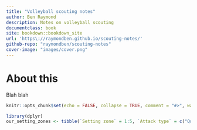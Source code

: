 ```yaml
---
title: "Volleyball scouting notes"
author: Ben Raymond
description: Notes on volleyball scouting
documentclass: book
site: bookdown::bookdown_site
url: 'https\://raymondben.github.io/scouting-notes/'
github-repo: "raymondben/scouting-notes"
cover-image: "images/cover.png"
---
```


# About this

Blah blah

```r
knitr::opts_chunk$set(echo = FALSE, collapse = TRUE, comment = "#>", warning = FALSE, message = FALSE)

library(dplyr)
our_setting_zones <- tibble(`Setting zone` = 1:5, `Attack type` = c("Quick ball in front", "Quick ball behind", "Quick ball at a distance in front of the setter, sometimes called a B-quick", "Slide attack", "High ball"), `Equivalent DataVolley attack code` = c("X1", "X2", "X7", "CF", "V5, VP, etc"))

```
